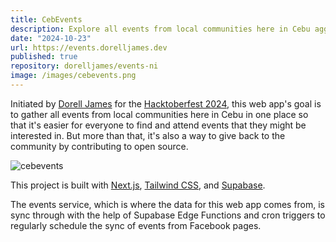 ```yaml
---
title: CebEvents
description: Explore all events from local communities here in Cebu aggregated in one place. Whether that's from meetup.com, Facebook, Eventbrite, Lu.ma, or any other event listing sites.
date: "2024-10-23"
url: https://events.dorelljames.dev
published: true
repository: dorelljames/events-ni
image: /images/cebevents.png
---
```


Initiated by [Dorell James](https://github.com/dorelljames) for the [Hacktoberfest 2024](https://hacktoberfest.jscebu.org), this web app's goal is to gather all events from local communities here in Cebu in one place so that it's easier for everyone to find and attend events that they might be interested in. But more than that, it's also a way to give back to the community by contributing to open source.

![cebevents](/images/cebevents.png)

This project is built with [Next.js](https://nextjs.org), [Tailwind CSS](https://tailwindcss.com), and [Supabase](https://supabase.com).

The events service, which is where the data for this web app comes from, is sync through with the help of Supabase Edge Functions and cron triggers to regularly schedule the sync of events from Facebook pages.
